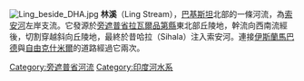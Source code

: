 [[File:Ling_beside_DHA.jpg|thumb]]
'''林溪'''（Ling Stream），[[巴基斯坦|巴基斯坦]]北部{{link-en|波托哈高原|Pothohar Plateau}}的一條河流，為[[索安河|索安河]]左岸支流。它發源於[[旁遮普省|旁遮普省]][[拉瓦爾品第縣|拉瓦爾品第縣]]東北部丘陵地，幹流向西南流經{{link-en|卡胡塔|Kahuta}}後，切割穿越斜向丘陵地，最終於昔哈拉（Sihala）注入索安河。連接[[伊斯蘭馬巴德|伊斯蘭馬巴德]]與[[自由克什米爾|自由克什米爾]]的道路經過它兩次。

{{coord|33|32|28.8|N|73|11|11.0|E|display=title|region:PK_type:river_source:GNS-enwiki}}

{{Commonscat|Ling stream}}

[[Category:旁遮普省河流|Category:旁遮普省河流]]
[[Category:印度河水系|Category:印度河水系]]